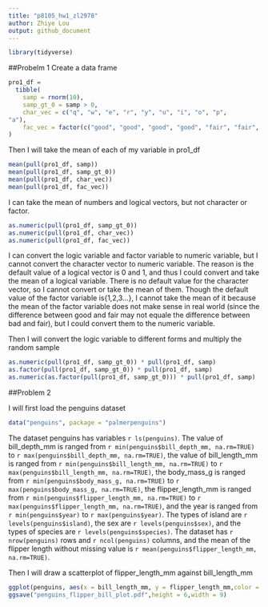 ```yaml
---
title: "p8105_hw1_zl2978"
author: Zhiye Lou
output: github_document
---
```


```r
library(tidyverse)
```
##Probelm 1
Create a data frame
```r
pro1_df = 
  tibble(
    samp = rnorm(10),
    samp_gt_0 = samp > 0,
    char_vec = c("q", "w", "e", "r", "y", "u", "i", "o", "p",
"a"),
    fac_vec = factor(c("good", "good", "good", "good", "fair", "fair", "fair", "fair", "bad", "bad"))
)
```
Then I will take the mean of each of my variable in pro1_df
```r
mean(pull(pro1_df, samp))
mean(pull(pro1_df, samp_gt_0))
mean(pull(pro1_df, char_vec))
mean(pull(pro1_df, fac_vec))
```
I can take the mean of numbers and logical vectors, but not 
character or factor.

```r
as.numeric(pull(pro1_df, samp_gt_0))
as.numeric(pull(pro1_df, char_vec))
as.numeric(pull(pro1_df, fac_vec))
```
I can convert the logic variable and factor variable to numeric variable, but I cannot convert the character vector to numeric variable. The reason is the default value of a logical vector is 0 and 1, and thus I could convert and take the mean of a logical variable. There is no default value for the character vector, so I cannot convert or take the mean of them. Though the default value of the factor variable is{1,2,3...}, I cannot take the mean of it because the mean of the factor variable does not make sense in real world (since the difference between good and fair may not equale the difference between bad and fair), but I could convert them to the numeric variable.


Then I will convert the logic variable to different forms and multiply the random sample
```r
as.numeric(pull(pro1_df, samp_gt_0)) * pull(pro1_df, samp)
as.factor(pull(pro1_df, samp_gt_0)) * pull(pro1_df, samp)
as.numeric(as.factor(pull(pro1_df, samp_gt_0))) * pull(pro1_df, samp)
```

##Problem 2

I will first load the penguins dataset
```r
data("penguins", package = "palmerpenguins")
```

The dataset penguins has variables `r ls(penguins)`. The value of bill_depth_mm is ranged from `r min(penguins$bill_depth_mm, na.rm=TRUE)` to `r max(penguins$bill_depth_mm, na.rm=TRUE)`, the value of bill_length_mm is ranged from `r min(penguins$bill_length_mm, na.rm=TRUE)` to `r max(penguins$bill_length_mm, na.rm=TRUE)`, the body_mass_g is ranged from `r min(penguins$body_mass_g, na.rm=TRUE)` to `r max(penguins$body_mass_g, na.rm=TRUE)`, the flipper_length_mm is ranged from `r min(penguins$flipper_length_mm, na.rm=TRUE)` to `r  max(penguins$flipper_length_mm, na.rm=TRUE)`, and the year is ranged from `r min(penguins$year)` to `r max(penguins$year)`. The types of island are `r levels(penguins$island)`, the sex are `r levels(penguins$sex)`, and the types of species are `r levels(penguins$species)`. The dataset has `r nrow(penguins)` rows and `r ncol(penguins)` columns, and the mean of the flipper length without missing value is `r mean(penguins$flipper_length_mm, na.rm=TRUE)`.

Then I will draw a scatterplot of flipper_length_mm against bill_length_mm 
```r
ggplot(penguins, aes(x = bill_length_mm, y = flipper_length_mm,color = species)) + geom_point(na.rm = TRUE)
ggsave("penguins_flipper_bill_plot.pdf",height = 6,width = 9)
```









